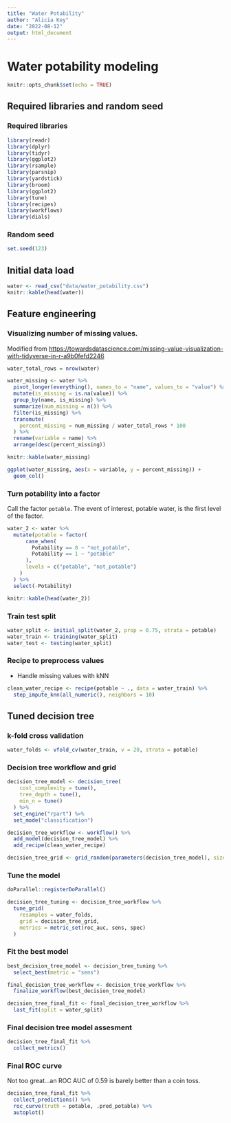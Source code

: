 ```yaml
---
title: "Water Potability"
author: "Alicia Key"
date: "2022-08-12"
output: html_document
---
```


# Water potability modeling

```r
knitr::opts_chunk$set(echo = TRUE)
```

## Required libraries and random seed

### Required libraries

```r
library(readr)
library(dplyr)
library(tidyr)
library(ggplot2)
library(rsample)
library(parsnip)
library(yardstick)
library(broom)
library(ggplot2)
library(tune)
library(recipes)
library(workflows)
library(dials)
```

### Random seed

```r
set.seed(123)
```

## Initial data load

```r
water <- read_csv("data/water_potability.csv")
knitr::kable(head(water))
```

## Feature engineering

### Visualizing number of missing values.

Modified from [https://towardsdatascience.com/missing-value-visualization-with-tidyverse-in-r-a9b0fefd2246](https://towardsdatascience.com/missing-value-visualization-with-tidyverse-in-r-a9b0fefd2246)

```r
water_total_rows = nrow(water)

water_missing <- water %>%
  pivot_longer(everything(), names_to = "name", values_to = "value") %>%
  mutate(is_missing = is.na(value)) %>%
  group_by(name, is_missing) %>%
  summarize(num_missing = n()) %>%
  filter(is_missing) %>%
  transmute(
    percent_missing = num_missing / water_total_rows * 100
  ) %>%
  rename(variable = name) %>%
  arrange(desc(percent_missing))

knitr::kable(water_missing)
```

```r
ggplot(water_missing, aes(x = variable, y = percent_missing)) +
  geom_col()
```

### Turn potability into a factor

Call the factor `potable`. The event of interest, potable water, is the first level of the factor.

```r
water_2 <- water %>%
  mutate(potable = factor(
      case_when(
        Potability == 0 ~ "not_potable",
        Potability == 1 ~ "potable"
      ),
      levels = c("potable", "not_potable")
    )
  ) %>%
  select(-Potability)

knitr::kable(head(water_2))
```

### Train test split

```r
water_split <- initial_split(water_2, prop = 0.75, strata = potable)
water_train <- training(water_split)
water_test <- testing(water_split)
```

### Recipe to preprocess values

- Handle missing values with kNN

```r
clean_water_recipe <- recipe(potable ~ ., data = water_train) %>%
  step_impute_knn(all_numeric(), neighbors = 10)
```

## Tuned decision tree

### k-fold cross validation

```r
water_folds <- vfold_cv(water_train, v = 20, strata = potable)
```

### Decision tree workflow and grid

```r
decision_tree_model <- decision_tree(
    cost_complexity = tune(),
    tree_depth = tune(),
    min_n = tune()
  ) %>%
  set_engine("rpart") %>%
  set_mode("classification")

decision_tree_workflow <- workflow() %>%
  add_model(decision_tree_model) %>%
  add_recipe(clean_water_recipe)

decision_tree_grid <- grid_random(parameters(decision_tree_model), size = 20)
```

### Tune the model

```r
doParallel::registerDoParallel()

decision_tree_tuning <- decision_tree_workflow %>%
  tune_grid(
    resamples = water_folds,
    grid = decision_tree_grid,
    metrics = metric_set(roc_auc, sens, spec)
  )
```

### Fit the best model

```r
best_decision_tree_model <- decision_tree_tuning %>%
  select_best(metric = "sens")

final_decision_tree_workflow <- decision_tree_workflow %>%
  finalize_workflow(best_decision_tree_model)

decision_tree_final_fit <- final_decision_tree_workflow %>%
  last_fit(split = water_split)
```

### Final decision tree model assesment

```r
decision_tree_final_fit %>%
  collect_metrics()
```

### Final ROC curve

Not too great...an ROC AUC of 0.59 is barely better than a coin toss.

```r
decision_tree_final_fit %>%
  collect_predictions() %>%
  roc_curve(truth = potable, .pred_potable) %>%
  autoplot()
```

